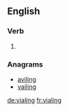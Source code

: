==English==

===Verb===
{{head|en}}

# {{present participle of|vial}}

===Anagrams===
* [[aviling#English|aviling]]
* [[vailing#English|vailing]]

[[de:vialing]]
[[fr:vialing]]
